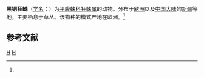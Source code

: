 {{Speciesbox
| taxon = Zelotes atrocaeruleus
| binomial_authority = (Simon, 1878)<ref name='id14408'>{{cite web| url =http://www.bioinfo.cn/db05/BjdwSpecies.php?action=view&id=14408| title =黑铜狂蛛| work =《中国动物物种编目数据库》| publisher =中国科学院微生物研究所| author =中国科学院动物研究所| accessdate =2009-04-28| deadurl =yes| archiveurl =https://web.archive.org/web/20160305095253/http://www.bioinfo.cn/db05/BjdwSpecies.php?action=view&id=14408| archivedate =2016-03-05}}</ref>
}}

'''黑铜狂蛛'''（[[学名|学名]]：{{lang|la|''Zelotes atrocaeruleus''}}）为[[平腹蛛科|平腹蛛科]][[狂蛛属|狂蛛属]]的动物。分布于[[欧洲|欧洲]]以及[[中国大陆|中国大陆]]的[[新疆|新疆]]等地，主要栖息于草丛。该物种的模式产地在欧洲。<ref name='id14408'/>

== 参考文献 ==
{{reflist}}

{{taxonbar}}
[[Category:_1878年描述的动物|H]]
[[Category:狂蛛属|H]]